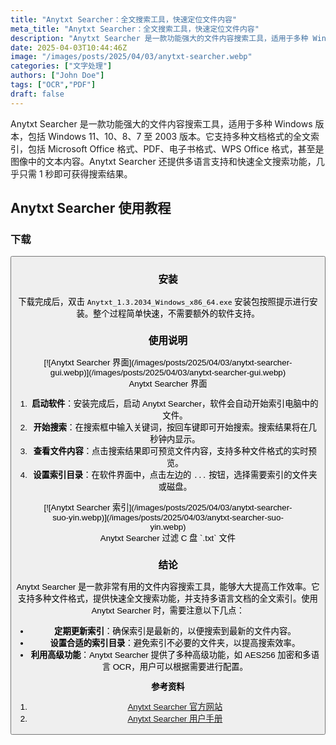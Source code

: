```yaml
---
title: "Anytxt Searcher：全文搜索工具，快速定位文件内容"
meta_title: "Anytxt Searcher：全文搜索工具，快速定位文件内容"
description: "Anytxt Searcher 是一款功能强大的文件内容搜索工具，适用于多种 Windows 版本，包括 Windows 11、10、8、7 至 2003 版本。它支持多种文档格式的全文索引，包括 Microsoft Office 格式、PDF、电子书格式、WPS Office 格式，甚至是图像中的文本内容。Anytxt Searcher 还提供多语言支持和快速全文搜索功能，几乎只需 1 秒即可获得搜索结果。"
date: 2025-04-03T10:44:46Z
image: "/images/posts/2025/04/03/anytxt-searcher.webp"
categories: ["文字处理"]
authors: ["John Doe"]
tags: ["OCR","PDF"]
draft: false
---
```


Anytxt Searcher 是一款功能强大的文件内容搜索工具，适用于多种 Windows 版本，包括 Windows 11、10、8、7 至 2003 版本。它支持多种文档格式的全文索引，包括 Microsoft Office 格式、PDF、电子书格式、WPS Office 格式，甚至是图像中的文本内容。Anytxt Searcher 还提供多语言支持和快速全文搜索功能，几乎只需 1 秒即可获得搜索结果。

## Anytxt Searcher 使用教程

### 下载

<Button label="Anytxt Serarcher 下载" link="https://anytxt.net/download/" style="solid" />

### 安装

下载完成后，双击 `Anytxt_1.3.2034_Windows_x86_64.exe` 安装包按照提示进行安装。整个过程简单快速，不需要额外的软件支持。

### 使用说明

<figure>
[![Anytxt Searcher 界面](/images/posts/2025/04/03/anytxt-searcher-gui.webp)](/images/posts/2025/04/03/anytxt-searcher-gui.webp)
<figcaption>Anytxt Searcher 界面</figcaption>
</figure>

1. **启动软件**：安装完成后，启动 Anytxt Searcher，软件会自动开始索引电脑中的文件。
2. **开始搜索**：在搜索框中输入关键词，按回车键即可开始搜索。搜索结果将在几秒钟内显示。
3. **查看文件内容**：点击搜索结果即可预览文件内容，支持多种文件格式的实时预览。
4. **设置索引目录**：在软件界面中，点击左边的 `...` 按钮，选择需要索引的文件夹或磁盘。

<figure>
[![Anytxt Searcher 索引](/images/posts/2025/04/03/anytxt-searcher-suo-yin.webp)](/images/posts/2025/04/03/anytxt-searcher-suo-yin.webp)
<figcaption>Anytxt Searcher 过滤 C 盘 `.txt` 文件</figcaption>
</figure>

### 结论

Anytxt Searcher 是一款非常有用的文件内容搜索工具，能够大大提高工作效率。它支持多种文件格式，提供快速全文搜索功能，并支持多语言文档的全文索引。使用 Anytxt Searcher 时，需要注意以下几点：

- **定期更新索引**：确保索引是最新的，以便搜索到最新的文件内容。
- **设置合适的索引目录**：避免索引不必要的文件夹，以提高搜索效率。
- **利用高级功能**：Anytxt Searcher 提供了多种高级功能，如 AES256 加密和多语言 OCR，用户可以根据需要进行配置。

**参考资料**

1. [Anytxt Searcher 官方网站][1]
2. [Anytxt Searcher 用户手册][2]

[1]: https://anytxt.net/
[2]: https://anytxt.net.cn/usermanual/1.1.%E5%BC%80%E5%A7%8B%E6%90%9C%E7%B4%A2.html

